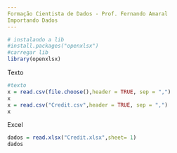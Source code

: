 ```yaml
---
Formação Cientista de Dados - Prof. Fernando Amaral
Importando Dados
---
```

```r
# instalando a lib
#install.packages("openxlsx")
#carregar lib
library(openxlsx)
```
Texto
```r
#texto
x = read.csv(file.choose(),header = TRUE, sep = ",")
x
x = read.csv("Credit.csv",header = TRUE, sep = ",")
x
```
Excel
```r
dados = read.xlsx("Credit.xlsx",sheet= 1)
dados
```


